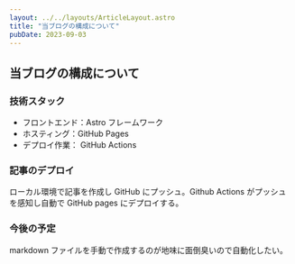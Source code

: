 ```yaml
---
layout: ../../layouts/ArticleLayout.astro
title: "当ブログの構成について"
pubDate: 2023-09-03
---
```


## 当ブログの構成について

### 技術スタック

- フロントエンド：Astro フレームワーク
- ホスティング：GitHub Pages
- デプロイ作業： GitHub Actions

### 記事のデプロイ

ローカル環境で記事を作成し GitHub にプッシュ。Github Actions がプッシュを感知し自動で GitHub pages にデプロイする。

### 今後の予定

markdown ファイルを手動で作成するのが地味に面倒臭いので自動化したい。
